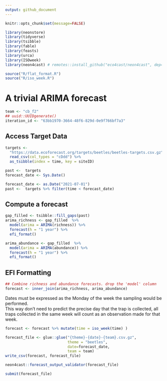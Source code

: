 ```yaml
---
output: github_document
---
```



```r
knitr::opts_chunk$set(message=FALSE)
```

```r
library(neonstore)
library(tidyverse)
library(tsibble)
library(fable)
library(feasts)
library(urca)
library(ISOweek)
library(neon4cast) # remotes::install_github("eco4cast/neon4cast", dep=TRUE)

source("R/flat_format.R")
source("R/iso_week.R")
```

# A trivial ARIMA forecast


```r
team <- "cb_f2"
## uuid::UUIDgenerate()
iteration_id <- "63bb1970-3664-48f6-829d-0e9f766bf7a3"
```

## Access Target Data

```r
targets <-
  "https://data.ecoforecast.org/targets/beetles/beetles-targets.csv.gz" %>% 
  read_csv(col_types = "cDdd") %>% 
  as_tsibble(index = time, key = siteID)
```


```r
past <-  targets
forecast_date <- Sys.Date() 

forecast_date <- as.Date("2021-07-01")
past <-  targets %>% filter(time < forecast_date)
```

## Compute a forecast

```r
gap_filled <- tsibble::fill_gaps(past)
arima_richness <- gap_filled  %>% 
  model(arima = ARIMA(richness)) %>%
  forecast(h = "1 year") %>%
  efi_format()

arima_abundance <- gap_filled  %>%
  model(arima = ARIMA(abundance)) %>%
  forecast(h = "1 year") %>%
  efi_format()

```

## EFI Formatting

```r
## Combine richness and abundance forecasts. drop the 'model' column
forecast <- inner_join(arima_richness, arima_abundance)

```
Dates must be expressed as the Monday of the week the sampling would be performed.  
This way don't need to predict the precise day that the trap is collected, all traps
collected in the same week will count as an observation made for that week.


```r
forecast <- forecast %>% mutate(time = iso_week(time) )
```


```r
forecast_file <- glue::glue("{theme}-{date}-{team}.csv.gz",
                            theme = "beetles", 
                            date=forecast_date,
                            team = team)
write_csv(forecast, forecast_file)
```


```r
neon4cast::forecast_output_validator(forecast_file)
```



```r
submit(forecast_file)
```
